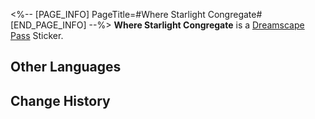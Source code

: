 <%-- [PAGE_INFO]
PageTitle=#Where Starlight Congregate#
[END_PAGE_INFO] --%>
{{Stub|Location information}}
{{Item Infobox
|id          = 224003
|image       = Dreamscape Pass Sticker Where Starlight Congregate.png{{subst:void|<!--$UPLOAD:<<SpriteOutput/TravelBrochure/StickFigures/224003.png>-<Dreamscape Pass Sticker Where Starlight Congregate.png>-<Item Icons>>-->}}
|type        = Dreamscape Pass Sticker
|type2       = Stars of Morning and Night Stickers
|invCategory = 
|rarity      = 4
|effect      = 
|description = Digital stickers that can be used to decorate the pages of the Dreamtour Handbook. They come in many different styles.
|source1     = [[Obtained from the stage's entrance]]
}}
{{Description|Praise Harmony in the center of the world.}}
'''Where Starlight Congregate''' is a [[Dreamscape Pass]] Sticker.

==Other Languages==
{{Other Languages
|en   = Where Starlight Congregate
|zhs  = 星光聚集之处
|zht  = 星光聚集之處
|ja   = 星の光が集う場所
|ko   = 별빛이 모이는 곳
|es   = Donde se reúne la luz de las estrellas
|fr   = Là où convergent les étoiles
|ru   = Место сбора звёзд
|th   = ที่ซึ่งแสงดาวมารวมกัน
|vi   = Nơi Ánh Sao Hội Tụ
|de   = Wo sich die Sterne sammeln
|id   = Tempat Cahaya Bintang Berkumpul
|pt   = Onde a Luz das Estrelas se Congregam
}}

==Change History==
{{Change History|2.2}}